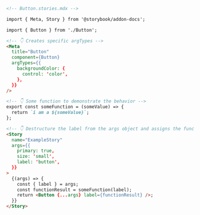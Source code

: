 ```md
<!-- Button.stories.mdx -->

import { Meta, Story } from '@storybook/addon-docs';

import { Button } from './Button';

<!-- 👇 Creates specific argTypes -->
<Meta
  title="Button"
  component={Button}
  argTypes={{
    backgroundColor: {
      control: 'color',
    },
  }}
/>

<!-- 👇 Some function to demonstrate the behavior -->
export const someFunction = (someValue) => {
  return `i am a ${someValue}`;
};

<!-- 👇 Destructure the label from the args object and assigns the function result to a variable and pass it as a prop into the component -->
<Story
  name="ExampleStory"
  args={{
    primary: true,
    size: 'small',
    label: 'button',
  }}
>
  {(args) => {
    const { label } = args;
    const functionResult = someFunction(label);
    return <Button {...args} label={functionResult} />;
  }}
</Story>
```
